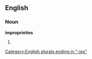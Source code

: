 ==English==

===Noun===
'''improprieties'''

# {{plural of|[[impropriety]]}}

[[Category:English plurals ending in "-ies"]]